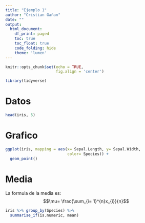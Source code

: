 ```yaml
---
title: "Ejemplo 1"
author: "Cristian Gañan"
date: ""
output: 
  html_document:
    df_print: paged
    toc: true
    toc_float: true
    code_folding: hide
    theme: 'lumen'
---
```


```r
knitr::opts_chunk$set(echo = TRUE, 
                      fig.align = 'center')

library(tidyverse)

```

# Datos

```r
head(iris, 5)
```

# Grafico 

```r
ggplot(iris, mapping = aes(x= Sepal.Length, y= Sepal.Width, 
                           color= Species)) +
  geom_point()
```

# Media

La formula de la media es: $$\mu= \frac{\sum_{i= 1}^{n}x_{i}}{n}$$

```r
iris %>% group_by(Species) %>% 
  summarise_if(is.numeric, mean)
```









